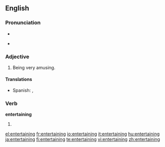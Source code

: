 ==English==

===Pronunciation===
* {{audio|en-us-entertaining.ogg|Audio (US)}}

* {{rhymes|eɪnɪŋ}}

===Adjective===
{{en-adj}}

# Being very amusing.

====Translations====
{{trans-top|amusing}}
* Spanish: {{t|es|divertido|m}}, {{t|es|divertida|f}}
{{trans-mid}}
{{trans-bottom}}

===Verb===
'''entertaining'''

# {{present participle of|[[entertain]]}}

[[el:entertaining]]
[[fr:entertaining]]
[[io:entertaining]]
[[it:entertaining]]
[[hu:entertaining]]
[[ja:entertaining]]
[[fi:entertaining]]
[[te:entertaining]]
[[vi:entertaining]]
[[zh:entertaining]]